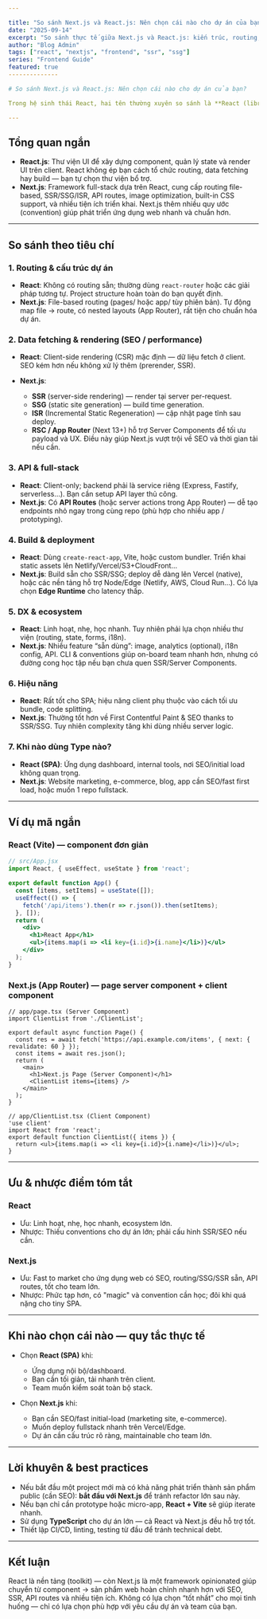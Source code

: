 ```yaml
---

title: "So sánh Next.js và React.js: Nên chọn cái nào cho dự án của bạn?"
date: "2025-09-14"
excerpt: "So sánh thực tế giữa Next.js và React.js: kiến trúc, routing, data fetching, SEO, hiệu năng và khi nào nên dùng mỗi công nghệ."
author: "Blog Admin"
tags: ["react", "nextjs", "frontend", "ssr", "ssg"]
series: "Frontend Guide"
featured: true
--------------

# So sánh Next.js và React.js: Nên chọn cái nào cho dự án của bạn?

Trong hệ sinh thái React, hai tên thường xuyên so sánh là **React (library)** và **Next.js (framework trên nền React)**. Mục tiêu bài viết này là làm rõ khác biệt cốt lõi, ưu/nhược điểm, và gợi ý khi nào nên dùng React thuần hoặc Next.js.

---
```


## Tổng quan ngắn

* **React.js**: Thư viện UI để xây dựng component, quản lý state và render UI trên client. React không ép bạn cách tổ chức routing, data fetching hay build — bạn tự chọn thư viện bổ trợ.
* **Next.js**: Framework full-stack dựa trên React, cung cấp routing file-based, SSR/SSG/ISR, API routes, image optimization, built-in CSS support, và nhiều tiện ích triển khai. Next.js thêm nhiều quy ước (convention) giúp phát triển ứng dụng web nhanh và chuẩn hơn.

---

## So sánh theo tiêu chí

### 1. Routing & cấu trúc dự án

* **React**: Không có routing sẵn; thường dùng `react-router` hoặc các giải pháp tương tự. Project structure hoàn toàn do bạn quyết định.
* **Next.js**: File-based routing (pages/ hoặc app/ tùy phiên bản). Tự động map file → route, có nested layouts (App Router), rất tiện cho chuẩn hóa dự án.

### 2. Data fetching & rendering (SEO / performance)

* **React**: Client-side rendering (CSR) mặc định — dữ liệu fetch ở client. SEO kém hơn nếu không xử lý thêm (prerender, SSR).
* **Next.js**:

  * **SSR** (server-side rendering) — render tại server per-request.
  * **SSG** (static site generation) — build time generation.
  * **ISR** (Incremental Static Regeneration) — cập nhật page tĩnh sau deploy.
  * **RSC / App Router** (Next 13+) hỗ trợ Server Components để tối ưu payload và UX.
    Điều này giúp Next.js vượt trội về SEO và thời gian tải nếu cần.

### 3. API & full-stack

* **React**: Client-only; backend phải là service riêng (Express, Fastify, serverless…). Bạn cần setup API layer thủ công.
* **Next.js**: Có **API Routes** (hoặc server actions trong App Router) — dễ tạo endpoints nhỏ ngay trong cùng repo (phù hợp cho nhiều app / prototyping).

### 4. Build & deployment

* **React**: Dùng `create-react-app`, Vite, hoặc custom bundler. Triển khai static assets lên Netlify/Vercel/S3+CloudFront...
* **Next.js**: Build sẵn cho SSR/SSG; deploy dễ dàng lên Vercel (native), hoặc các nền tảng hỗ trợ Node/Edge (Netlify, AWS, Cloud Run…). Có lựa chọn **Edge Runtime** cho latency thấp.

### 5. DX & ecosystem

* **React**: Linh hoạt, nhẹ, học nhanh. Tuy nhiên phải lựa chọn nhiều thư viện (routing, state, forms, i18n).
* **Next.js**: Nhiều feature “sẵn dùng”: image, analytics (optional), i18n config, API. CLI & conventions giúp on-board team nhanh hơn, nhưng có đường cong học tập nếu bạn chưa quen SSR/Server Components.

### 6. Hiệu năng

* **React**: Rất tốt cho SPA; hiệu năng client phụ thuộc vào cách tối ưu bundle, code splitting.
* **Next.js**: Thường tốt hơn về First Contentful Paint & SEO thanks to SSR/SSG. Tuy nhiên complexity tăng khi dùng nhiều server logic.

### 7. Khi nào dùng Type nào?

* **React (SPA)**: Ứng dụng dashboard, internal tools, nơi SEO/initial load không quan trọng.
* **Next.js**: Website marketing, e-commerce, blog, app cần SEO/fast first load, hoặc muốn 1 repo fullstack.

---

## Ví dụ mã ngắn

### React (Vite) — component đơn giản

```jsx
// src/App.jsx
import React, { useEffect, useState } from 'react';

export default function App() {
  const [items, setItems] = useState([]);
  useEffect(() => {
    fetch('/api/items').then(r => r.json()).then(setItems);
  }, []);
  return (
    <div>
      <h1>React App</h1>
      <ul>{items.map(i => <li key={i.id}>{i.name}</li>)}</ul>
    </div>
  );
}
```

### Next.js (App Router) — page server component + client component

```tsx
// app/page.tsx (Server Component)
import ClientList from './ClientList';

export default async function Page() {
  const res = await fetch('https://api.example.com/items', { next: { revalidate: 60 } });
  const items = await res.json();
  return (
    <main>
      <h1>Next.js Page (Server Component)</h1>
      <ClientList items={items} />
    </main>
  );
}

// app/ClientList.tsx (Client Component)
'use client'
import React from 'react';
export default function ClientList({ items }) {
  return <ul>{items.map(i => <li key={i.id}>{i.name}</li>)}</ul>;
}
```

---

## Ưu & nhược điểm tóm tắt

### React

* Ưu: Linh hoạt, nhẹ, học nhanh, ecosystem lớn.
* Nhược: Thiếu conventions cho dự án lớn; phải cấu hình SSR/SEO nếu cần.

### Next.js

* Ưu: Fast to market cho ứng dụng web có SEO, routing/SSG/SSR sẵn, API routes, tốt cho team lớn.
* Nhược: Phức tạp hơn, có "magic" và convention cần học; đôi khi quá nặng cho tiny SPA.

---

## Khi nào chọn cái nào — quy tắc thực tế

* Chọn **React (SPA)** khi:

  * Ứng dụng nội bộ/dashboard.
  * Bạn cần tối giản, tải nhanh trên client.
  * Team muốn kiểm soát toàn bộ stack.

* Chọn **Next.js** khi:

  * Bạn cần SEO/fast initial-load (marketing site, e-commerce).
  * Muốn deploy fullstack nhanh trên Vercel/Edge.
  * Dự án cần cấu trúc rõ ràng, maintainable cho team lớn.

---

## Lời khuyên & best practices

* Nếu bắt đầu một project mới mà có khả năng phát triển thành sản phẩm public (cần SEO): **bắt đầu với Next.js** để tránh refactor lớn sau này.
* Nếu bạn chỉ cần prototype hoặc micro-app, **React + Vite** sẽ giúp iterate nhanh.
* Sử dụng **TypeScript** cho dự án lớn — cả React và Next.js đều hỗ trợ tốt.
* Thiết lập CI/CD, linting, testing từ đầu để tránh technical debt.

---

## Kết luận

React là nền tảng (toolkit) — còn Next.js là một framework opinionated giúp chuyển từ component → sản phẩm web hoàn chỉnh nhanh hơn với SEO, SSR, API routes và nhiều tiện ích. Không có lựa chọn “tốt nhất” cho mọi tình huống — chỉ có lựa chọn phù hợp với yêu cầu dự án và team của bạn.